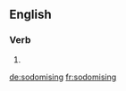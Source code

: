
==English==

===Verb===
{{head|en}}

# {{present participle of|sodomise|lang=en}}

[[de:sodomising]]
[[fr:sodomising]]